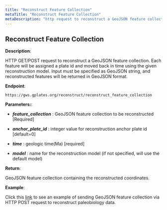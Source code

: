 ```yaml
---
title: "Reconstruct Feature Collection"
metaTitle: "Reconstruct Feature Collection"
metaDescription: "http request to reconstruct a GeoJSON feature collection."
---
```


## Reconstruct Feature Collection

**Description**:

HTTP GET/POST request to reconstruct a GeoJSON feature collection. 
Each feature will be assigned a plate id and moved back in time using the given reconstruction model. 
Input must be specified as GeoJSON string, and reconstructed features will be returned in GeoJSON format.

**Endpoint**:
    
    https://gws.gplates.org/reconstruct/reconstruct_feature_collection

**Parameters:**:

- ***feature_collection*** : GeoJSON feature collection to be reconstructed [Required]

- ***anchor_plate_id*** : integer value for reconstruction anchor plate id [default=0]

- ***time*** : geologic time(Ma) [required]

- ***model*** : name for the reconstruction model (if not specified, will use the default model)

**Return**: 

GeoJSON feature collection containing the reconstructed coordinates.

**Example**:

Click this [link](/examples/use-with-paleobiodb) to see an example of sending GeoJSON feature collection via HTTP POST request to reconstruct paleobiology data. 

